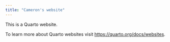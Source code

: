 ```yaml
---
title: "Cameron's website"
---
```


This is a Quarto website.

To learn more about Quarto websites visit <https://quarto.org/docs/websites>.
